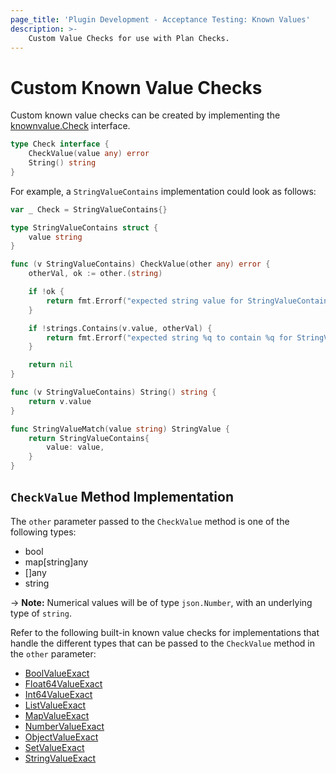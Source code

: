 ```yaml
---
page_title: 'Plugin Development - Acceptance Testing: Known Values'
description: >-
    Custom Value Checks for use with Plan Checks.
---
```


# Custom Known Value Checks

Custom known value checks can be created by implementing the [knownvalue.Check](https://pkg.go.dev/github.com/hashicorp/terraform-plugin-testing/knownvalue#Check) interface.

```go
type Check interface {
	CheckValue(value any) error
	String() string
}
```

For example, a `StringValueContains` implementation could look as follows:

```go
var _ Check = StringValueContains{}

type StringValueContains struct {
	value string
}

func (v StringValueContains) CheckValue(other any) error {
	otherVal, ok := other.(string)

	if !ok {
		return fmt.Errorf("expected string value for StringValueContains check, got: %T", other)
	}

	if !strings.Contains(v.value, otherVal) {
		return fmt.Errorf("expected string %q to contain %q for StringValueContains check", otherVal, v.value)
	}

	return nil
}

func (v StringValueContains) String() string {
	return v.value
}

func StringValueMatch(value string) StringValue {
	return StringValueContains{
		value: value,
	}
}
```

## `CheckValue` Method Implementation

The `other` parameter passed to the `CheckValue` method is one of the following types:

* bool
* map[string]any
* []any
* string

-> **Note:** Numerical values will be of type `json.Number`, with an underlying type of `string`.

Refer to the following built-in known value checks for implementations that handle the different types that can be passed to the `CheckValue` method in the `other` parameter:

* [BoolValueExact](https://pkg.go.dev/github.com/hashicorp/terraform-plugin-testing/knownvalue#BoolValueExact)
* [Float64ValueExact](https://pkg.go.dev/github.com/hashicorp/terraform-plugin-testing/knownvalue#Float64ValueExact)
* [Int64ValueExact](https://pkg.go.dev/github.com/hashicorp/terraform-plugin-testing/knownvalue#Int64ValueExact)
* [ListValueExact](https://pkg.go.dev/github.com/hashicorp/terraform-plugin-testing/knownvalue#ListValueExact)
* [MapValueExact](https://pkg.go.dev/github.com/hashicorp/terraform-plugin-testing/knownvalue#MapValueExact)
* [NumberValueExact](https://pkg.go.dev/github.com/hashicorp/terraform-plugin-testing/knownvalue#NumberValueExact)
* [ObjectValueExact](https://pkg.go.dev/github.com/hashicorp/terraform-plugin-testing/knownvalue#ObjectValueExact)
* [SetValueExact](https://pkg.go.dev/github.com/hashicorp/terraform-plugin-testing/knownvalue#SetValueExact)
* [StringValueExact](https://pkg.go.dev/github.com/hashicorp/terraform-plugin-testing/knownvalue#StringValueExact)
